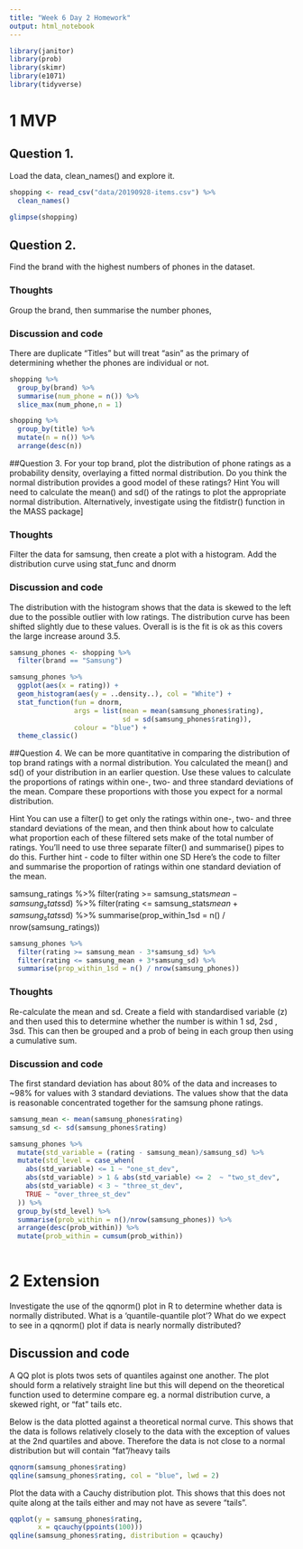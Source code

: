 ```yaml
---
title: "Week 6 Day 2 Homework"
output: html_notebook
---
```



```r
library(janitor)
library(prob)
library(skimr)
library(e1071)
library(tidyverse)
```

# 1 MVP
## Question 1.
Load the data, clean_names() and explore it.

```r
shopping <- read_csv("data/20190928-items.csv") %>% 
  clean_names()
```

```r
glimpse(shopping)
```



## Question 2.
Find the brand with the highest numbers of phones in the dataset.

### Thoughts
Group the brand, then summarise the number phones,

### Discussion and code
There are duplicate "Titles" but will treat "asin" as the primary of determining
whether the phones are individual or not.
```r
shopping %>% 
  group_by(brand) %>% 
  summarise(num_phone = n()) %>% 
  slice_max(num_phone,n = 1)
```
```r
shopping %>%
  group_by(title) %>% 
  mutate(n = n()) %>% 
  arrange(desc(n))
```



##Question 3.
For your top brand, plot the distribution of phone ratings as a probability density, overlaying a fitted normal distribution. Do you think the normal distribution provides a good model of these ratings?
Hint
You will need to calculate the mean() and sd() of the ratings to plot the appropriate normal distribution. Alternatively, investigate using the fitdistr() function in the MASS package]


### Thoughts
Filter the data for samsung, then create a plot with a histogram.
Add the distribution curve using stat_func and dnorm

### Discussion and code

The distribution with the histogram shows that the data is skewed to the left
due to the possible outlier with low ratings. The distribution curve has been
shifted slightly due to these values. Overall is is the fit is ok as this covers
the large increase around 3.5.


```r
samsung_phones <- shopping %>% 
  filter(brand == "Samsung")

samsung_phones %>% 
  ggplot(aes(x = rating)) +
  geom_histogram(aes(y = ..density..), col = "White") +
  stat_function(fun = dnorm,
                args = list(mean = mean(samsung_phones$rating),
                            sd = sd(samsung_phones$rating)),
                colour = "blue") +
  theme_classic()
```



##Question 4.
We can be more quantitative in comparing the distribution of top brand ratings with a normal distribution. You calculated the mean() and sd() of your distribution in an earlier question. Use these values to calculate the proportions of ratings within one-, two- and three standard deviations of the mean. Compare these proportions with those you expect for a normal distribution.

Hint
You can use a filter() to get only the ratings within one-, two- and three standard deviations of the mean, and then think about how to calculate what proportion each of these filtered sets make of the total number of ratings. You’ll need to use three separate filter() and summarise() pipes to do this.
Further hint - code to filter within one SD
Here’s the code to filter and summarise the proportion of ratings within one standard deviation of the mean.

samsung_ratings %>%
  filter(rating >= samsung_stats$mean - samsung_stats$sd) %>%
  filter(rating <= samsung_stats$mean + samsung_stats$sd) %>%
  summarise(prop_within_1sd = n() / nrow(samsung_ratings))
```r
samsung_phones %>%
  filter(rating >= samsung_mean - 3*samsung_sd) %>%
  filter(rating <= samsung_mean + 3*samsung_sd) %>%
  summarise(prop_within_1sd = n() / nrow(samsung_phones))
```


### Thoughts
Re-calculate the mean and sd. Create a field with standardised variable (z) and
then used this to determine whether the number is within 1 sd, 2sd , 3sd. This
can then be grouped and a prob of being in each group then using a cumulative 
sum.

### Discussion and code

The first standard deviation has about 80% of the data and increases to ~98%
for values with 3 standard deviations. The values show that the data is 
reasonable concentrated together for the samsung phone ratings.

```r
samsung_mean <- mean(samsung_phones$rating)
samsung_sd <- sd(samsung_phones$rating)

samsung_phones %>% 
  mutate(std_variable = (rating - samsung_mean)/samsung_sd) %>% 
  mutate(std_level = case_when(
    abs(std_variable) <= 1 ~ "one_st_dev",
    abs(std_variable) > 1 & abs(std_variable) <= 2  ~ "two_st_dev",
    abs(std_variable) < 3 ~ "three_st_dev",
    TRUE ~ "over_three_st_dev"
  )) %>% 
  group_by(std_level) %>% 
  summarise(prob_within = n()/nrow(samsung_phones)) %>% 
  arrange(desc(prob_within)) %>% 
  mutate(prob_within = cumsum(prob_within))
  
```


# 2 Extension

Investigate the use of the qqnorm() plot in R to determine whether data is normally distributed. What is a ‘quantile-quantile plot’? What do we expect to see in a qqnorm() plot if data is nearly normally distributed?


## Discussion and code

A QQ plot is plots twos sets of quantiles against one another. The plot should 
form a relatively straight line but this will depend on the theoretical function
used to determine compare eg. a normal distribution curve, a skewed right, or
"fat" tails etc.

Below is the data plotted against a theoretical normal curve. This shows that 
the data is follows relatively closely to the data with the exception of values 
at the 2nd quartiles and above. Therefore the data is not close to a normal
distribution but will contain "fat"/heavy tails

```r
qqnorm(samsung_phones$rating)
qqline(samsung_phones$rating, col = "blue", lwd = 2)

```

Plot the data with a Cauchy distribution plot. This shows that this does not
quite along at the tails either and may not have as severe "tails".

```r
qqplot(y = samsung_phones$rating, 
       x = qcauchy(ppoints(100)))
qqline(samsung_phones$rating, distribution = qcauchy)
```


```r


```

